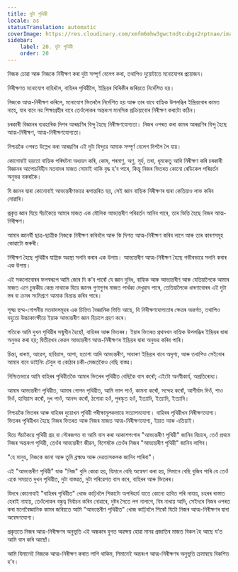 ```yaml
---
title: দুটা পৃথিৱী
locale: as
statusTranslation: automatic
coverImage: https://res.cloudinary.com/xmfm6mhw3gwctndtcubgx2rptnae/image/upload/v1740468922/small_cover_tratado_de_psicologia_revolucionaria_a4c0dca4e0.webp
sidebar:
    label: 20. দুটা পৃথিৱী
    order: 20
---
```

নিজক চোৱা আৰু নিজকে নিৰীক্ষণ কৰা দুটা সম্পূৰ্ণ বেলেগ কথা, তথাপিও দুয়োটাতে মনোযোগৰ প্ৰয়োজন।

নিৰীক্ষণত মনোযোগ বাহিৰলৈ, বাহিৰৰ পৃথিৱীলৈ, ইন্দ্ৰিয়ৰ খিৰিকীৰ জৰিয়তে নিৰ্দেশিত হয়।

নিজকে আত্ম-নিৰীক্ষণ কৰিলে, মনোযোগ ভিতৰলৈ নিৰ্দেশিত হয় আৰু তাৰ বাবে বাহ্যিক উপলব্ধিৰ ইন্দ্ৰিয়বোৰ কামত নাহে, যাৰ বাবে নৱ শিক্ষাগ্ৰহীৰ বাবে তেওঁলোকৰ অন্তৰংগ মানসিক প্ৰক্ৰিয়াবোৰ নিৰীক্ষণ কৰাটো কঠিন।

চৰকাৰী বিজ্ঞানৰ ব্যৱহাৰিক দিশৰ আৰম্ভণিৰ বিন্দু হৈছে নিৰীক্ষণযোগ্যতা। নিজৰ ওপৰত কৰা কামৰ আৰম্ভণিৰ বিন্দু হৈছে আত্ম-নিৰীক্ষণ, আত্ম-নিৰীক্ষণযোগ্যতা।

নিশ্চয়কৈ ওপৰত উল্লেখ কৰা আৰম্ভণিৰ এই দুটা বিন্দুৱে আমাক সম্পূৰ্ণ বেলেগ দিশলৈ লৈ যায়।

কোনোবাই হয়তো বাহ্যিক পৰিঘটনা অধ্যয়ন কৰি, কোষ, পৰমাণু, অণু, সূৰ্য, তৰা, ধূমকেতু আদি নিৰীক্ষণ কৰি চৰকাৰী বিজ্ঞানৰ আপোচবিহীন মতবাদৰ মাজত সোমাই থাকি বৃদ্ধ হ’ব পাৰে, কিন্তু নিজৰ ভিতৰত কোনো ৰেডিকেল পৰিৱৰ্তন অনুভৱ নকৰাকৈ।

যি জ্ঞানৰ দ্বাৰা কোনোবাই আভ্যন্তৰীণভাৱে ৰূপান্তৰিত হয়, সেই জ্ঞান বাহ্যিক নিৰীক্ষণৰ দ্বাৰা কেতিয়াও লাভ কৰিব নোৱাৰি।

প্ৰকৃত জ্ঞান যিয়ে সঁচাকৈয়ে আমাৰ মাজত এক মৌলিক আভ্যন্তৰীণ পৰিৱৰ্তন আনিব পাৰে, তাৰ ভিত্তি হৈছে নিজৰ আত্ম-নিৰীক্ষণ।

আমাৰ জ্ঞানৰ্থী ছাত্ৰ-ছাত্ৰীক নিজকে নিৰীক্ষণ কৰিবলৈ আৰু কি দিশত আত্ম-নিৰীক্ষণ কৰিব লাগে আৰু তাৰ কাৰণসমূহ কোৱাটো জৰুৰী।

নিৰীক্ষণ হৈছে পৃথিৱীৰ যান্ত্ৰিক অৱস্থা সলনি কৰাৰ এক উপায়। আভ্যন্তৰীণ আত্ম-নিৰীক্ষণ হৈছে গভীৰভাৱে সলনি কৰাৰ এক উপায়।

এই সকলোবোৰৰ ফলস্বৰূপে আমি জোৰ দি ক’ব পাৰোঁ যে জ্ঞান দুবিধ, বাহ্যিক আৰু আভ্যন্তৰীণ আৰু যেতিয়ালৈকে আমাৰ মাজত এনে চুম্বকীয় কেন্দ্ৰ নাথাকে যিয়ে জ্ঞানৰ গুণাগুণৰ মাজত পাৰ্থক্য দেখুৱাব পাৰে, তেতিয়ালৈকে ধাৰণাবোৰৰ এই দুটা স্তৰ বা ক্ৰমৰ সংমিশ্ৰণে আমাক বিভ্ৰান্ত কৰিব পাৰে।

সূক্ষ্ম ছদ্ম-গোপনীয় মতবাদসমূহৰ এক চিহ্নিত বৈজ্ঞানিক ভিত্তি আছে, যি নিৰীক্ষণযোগ্যতাৰ ক্ষেত্ৰৰ অন্তৰ্গত, তথাপিও বহুতো উচ্চাকাংক্ষীয়ে ইয়াক আভ্যন্তৰীণ জ্ঞান হিচাপে গ্ৰহণ কৰে।

গতিকে আমি দুখন পৃথিৱীৰ সন্মুখীন হৈছোঁ, বাহিৰৰ আৰু ভিতৰৰ। ইয়াৰ ভিতৰত প্ৰথমখন বাহ্যিক উপলব্ধিৰ ইন্দ্ৰিয়ৰ দ্বাৰা অনুভৱ কৰা হয়; দ্বিতীয়খন কেৱল আভ্যন্তৰীণ আত্ম-নিৰীক্ষণৰ ইন্দ্ৰিয়ৰ দ্বাৰা অনুভৱ কৰিব পাৰি।

চিন্তা, ধাৰণা, আৱেগ, হাবিয়াস, আশা, হতাশা আদি আভ্যন্তৰীণ, সাধাৰণ ইন্দ্ৰিয়ৰ বাবে অদৃশ্য, আৰু তথাপিও সেইবোৰ আমাৰ বাবে ডাইনিং টেবুল বা কোঠাৰ চকী-মেজতকৈও বেছি বাস্তৱ।

নিশ্চিতভাৱে আমি বাহিৰৰ পৃথিৱীতকৈ আমাৰ ভিতৰৰ পৃথিৱীত বেছিকৈ বাস কৰোঁ; এইটো অনস্বীকাৰ্য, অপ্ৰতিৰোধ্য।

আমাৰ আভ্যন্তৰীণ পৃথিৱীত, আমাৰ গোপন পৃথিৱীত, আমি ভাল পাওঁ, কামনা কৰোঁ, সন্দেহ কৰোঁ, আশীৰ্বাদ দিওঁ, শাও দিওঁ, হাবিয়াস কৰোঁ, দুখ পাওঁ, আনন্দ কৰোঁ, ঠগোৱা হওঁ, পুৰস্কৃত হওঁ, ইত্যাদি, ইত্যাদি, ইত্যাদি।

নিশ্চয়কৈ ভিতৰৰ আৰু বাহিৰৰ দুয়োখন পৃথিৱী পৰীক্ষামূলকভাৱে সত্যাপনযোগ্য। বাহিৰৰ পৃথিৱীখন নিৰীক্ষণযোগ্য। ভিতৰৰ পৃথিৱীখন হৈছে নিজৰ ভিতৰত আৰু নিজৰ মাজত আত্ম-নিৰীক্ষণযোগ্য, ইয়াত আৰু এতিয়াই।

যিয়ে সঁচাকৈয়ে পৃথিৱী গ্ৰহ বা সৌৰজগত বা আমি বাস কৰা আকাশগংগাৰ "আভ্যন্তৰীণ পৃথিৱী" জানিব বিচাৰে, তেওঁ প্ৰথমে নিজৰ অন্তৰংগ পৃথিৱী, তেওঁৰ আভ্যন্তৰীণ জীৱন, বিশেষকৈ তেওঁৰ নিজৰ "আভ্যন্তৰীণ পৃথিৱী" জানিব লাগিব।

"হে মানুহ, নিজকে জানা আৰু তুমি ব্ৰহ্মাণ্ড আৰু দেৱতাসকলক জানিব পাৰিবা"।

এই "আভ্যন্তৰীণ পৃথিৱী" যাক "নিজ" বুলি কোৱা হয়, যিমানে বেছি অন্বেষণ কৰা হয়, সিমানে বেছি বুজিব পাৰি যে তেওঁ একে সময়তে দুখন পৃথিৱীত, দুটা বাস্তৱত, দুটা পৰিৱেশত বাস কৰে, বাহিৰৰ আৰু ভিতৰৰ।

যিদৰে কোনোবাই "বাহিৰৰ পৃথিৱীত" খোজ কাঢ়িবলৈ শিকাটো অপৰিহাৰ্য যাতে কোনো হাবিত পৰি নাযায়, চহৰৰ ৰাস্তাত হেৰাই নাযায়, তেওঁলোকৰ বন্ধুত্ব নিৰ্বাচন কৰিব নোৱাৰে, দুষ্টৰ সৈতে লগ নালাগে, বিষ নাখায় আদি, সেইদৰে নিজৰ ওপৰত কৰা মনোবৈজ্ঞানিক কামৰ জৰিয়তে আমি "আভ্যন্তৰীণ পৃথিৱীত" খোজ কাঢ়িবলৈ শিকোঁ যিটো নিজৰ আত্ম-নিৰীক্ষণৰ দ্বাৰা অন্বেষণযোগ্য।

প্ৰকৃততে নিজৰ আত্ম-নিৰীক্ষণৰ অনুভূতি এই অন্ধকাৰ যুগত অৱক্ষয় হোৱা মানৱ প্ৰজাতিৰ মাজত বিকল হৈ আছে য’ত আমি বাস কৰি আছোঁ।

আমি যিমানেই নিজকে আত্ম-নিৰীক্ষণ কৰাত লাগি থাকিম, সিমানেই অন্তৰংগ আত্ম-নিৰীক্ষণৰ অনুভূতি ক্ৰমান্বয়ে বিকশিত হ’ব।

